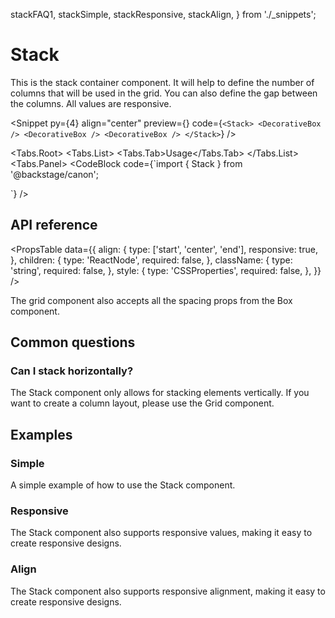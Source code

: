  stackFAQ1,
  stackSimple,
  stackResponsive,
  stackAlign,
} from './_snippets';

# Stack

This is the stack container component. It will help to define the number of
columns that will be used in the grid. You can also define the gap between the
columns. All values are responsive.

<Snippet
  py={4}
  align="center"
  preview={<StackPreview />}
  code={`<Stack>
    <DecorativeBox />
    <DecorativeBox />
    <DecorativeBox />
</Stack>`}
/>

<Tabs.Root>
  <Tabs.List>
    <Tabs.Tab>Usage</Tabs.Tab>
  </Tabs.List>
  <Tabs.Panel>
    <CodeBlock
      code={`import { Stack } from '@backstage/canon';

<Stack />
`}
    />
  </Tabs.Panel>
</Tabs.Root>

## API reference

<PropsTable
  data={{
    align: {
      type: ['start', 'center', 'end'],
      responsive: true,
    },
    children: {
      type: 'ReactNode',
      required: false,
    },
    className: {
      type: 'string',
      required: false,
    },
    style: {
      type: 'CSSProperties',
      required: false,
    },
  }}
/>

The grid component also accepts all the spacing props from the Box component.

<PropsTable data={spacePropsList} />

## Common questions

### Can I stack horizontally?

The Stack component only allows for stacking elements vertically. If you want
to create a column layout, please use the Grid component.

<CodeBlock code={stackFAQ1} />

## Examples

### Simple

A simple example of how to use the Stack component.

<CodeBlock code={stackSimple} />

### Responsive

The Stack component also supports responsive values, making it easy to create
responsive designs.

<CodeBlock code={stackResponsive} />

### Align

The Stack component also supports responsive alignment, making it easy to
create responsive designs.

<CodeBlock code={stackAlign} />
